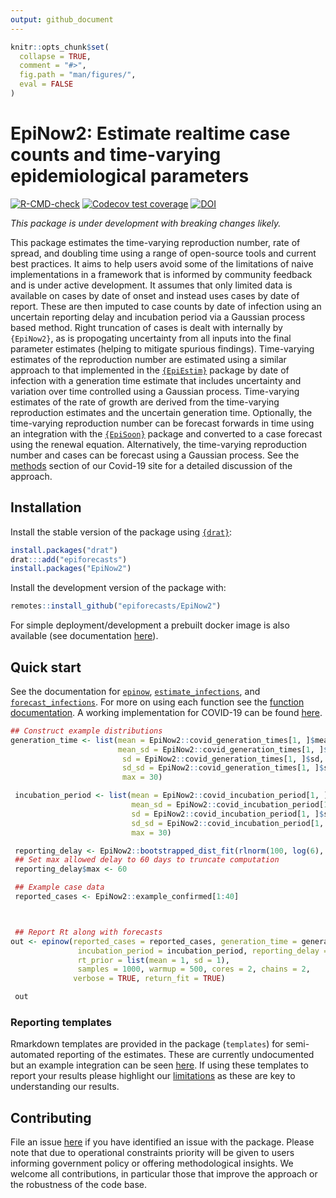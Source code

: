 ```yaml
---
output: github_document
---
```


```r
knitr::opts_chunk$set(
  collapse = TRUE,
  comment = "#>",
  fig.path = "man/figures/",
  eval = FALSE
)
```

# EpiNow2: Estimate realtime case counts and time-varying epidemiological parameters 

[![R-CMD-check](https://github.com/epiforecasts/EpiNow2/workflows/R-CMD-check/badge.svg)](https://github.com/epiforecasts/EpiNow2/actions)
[![Codecov test coverage](https://codecov.io/gh/epiforecasts/EpiNow2/branch/master/graph/badge.svg)](https://codecov.io/gh/epiforecasts/EpiNow2?branch=master)
[![DOI](https://zenodo.org/badge/247464257.svg)](https://zenodo.org/badge/latestdoi/247464257)

*This package is under development with breaking changes likely.*

This package estimates the time-varying reproduction number, rate of spread, and doubling time using a range of open-source tools and current best practices. It aims to help users avoid some of the limitations of naive implementations in a framework that is informed by community feedback and is under active development. It assumes that only limited data is available on cases by date of onset and instead uses cases by date of report. These are then imputed to case counts by date of infection using an uncertain reporting delay and incubation period via a Gaussian process based method. Right truncation of cases is dealt with internally by `{EpiNow2}`, as is propogating uncertainty from all inputs into the final parameter estimates (helping to mitigate spurious findings). Time-varying estimates of the reproduction number are estimated using a similar approach to that implemented in the [`{EpiEstim}`](https://github.com/annecori/EpiEstim) package by date of infection with a generation time estimate that includes uncertainty and variation over time controlled using a Gaussian process. Time-varying estimates of the rate of growth are derived from the time-varying reproduction estimates and the uncertain generation time. Optionally, the time-varying reproduction number can be forecast forwards in time using an integration with the [`{EpiSoon}`](https://epiforecasts.io/EpiSoon) package and converted to a case forecast using the renewal equation. Alternatively, the time-varying reproduction number and cases can be forecast using a Gaussian process. See the [methods](https://epiforecasts.io/covid/methods.html) section of our Covid-19 site for a detailed discussion of the approach. 
 

## Installation

Install the stable version of the package using [`{drat}`](https://epiforecasts.io/drat/):

```r
install.packages("drat")
drat:::add("epiforecasts")
install.packages("EpiNow2")
```

Install the development version of the package with: 

```r
remotes::install_github("epiforecasts/EpiNow2")
```


For simple deployment/development a prebuilt docker image is also available (see documentation [here](https://github.com/epiforecasts/EpiNow2/wiki/Docker)).

## Quick start

See the documentation for [`epinow`](https://epiforecasts.io/EpiNow2/reference/epinow.html), [`estimate_infections`](https://epiforecasts.io/EpiNow2/reference/estimate_infections.html), and [`forecast_infections`](https://epiforecasts.io/EpiNow2/reference/forecast_infections.html). For more on using each function see the [function documentation](https://epiforecasts.io/EpiNow2/reference/index.html). A working implementation for COVID-19 can be found [here](https://github.com/epiforecasts/covid-global/blob/master/update_nowcasts.R). 


```r
## Construct example distributions
generation_time <- list(mean = EpiNow2::covid_generation_times[1, ]$mean,
                        mean_sd = EpiNow2::covid_generation_times[1, ]$mean_sd,
                         sd = EpiNow2::covid_generation_times[1, ]$sd,
                         sd_sd = EpiNow2::covid_generation_times[1, ]$sd_sd,
                         max = 30)

 incubation_period <- list(mean = EpiNow2::covid_incubation_period[1, ]$mean,
                           mean_sd = EpiNow2::covid_incubation_period[1, ]$mean_sd,
                           sd = EpiNow2::covid_incubation_period[1, ]$sd,
                           sd_sd = EpiNow2::covid_incubation_period[1, ]$sd_sd,
                           max = 30)

 reporting_delay <- EpiNow2::bootstrapped_dist_fit(rlnorm(100, log(6), 1))
 ## Set max allowed delay to 60 days to truncate computation
 reporting_delay$max <- 60

 ## Example case data
 reported_cases <- EpiNow2::example_confirmed[1:40]



 ## Report Rt along with forecasts
out <- epinow(reported_cases = reported_cases, generation_time = generation_time,
               incubation_period = incubation_period, reporting_delay = reporting_delay,
               rt_prior = list(mean = 1, sd = 1),
               samples = 1000, warmup = 500, cores = 2, chains = 2,
              verbose = TRUE, return_fit = TRUE)

 out
```


### Reporting templates

Rmarkdown templates are provided in the package (`templates`) for semi-automated reporting of the estimates. These are currently undocumented but an example integration can be seen [here](https://github.com/epiforecasts/covid/blob/master/_posts/national/united-kingdom/united-kingdom.Rmd). If using these templates to report your results please highlight our [limitations](https://epiforecasts.io/covid/) as these are key to understanding our results.

## Contributing

File an issue [here](https://github.com/epiforecasts/EpiNow2/issues) if you have identified an issue with the package. Please note that due to operational constraints priority will be given to users informing government policy or offering methodological insights. We welcome all contributions, in particular those that improve the approach or the robustness of the code base.
